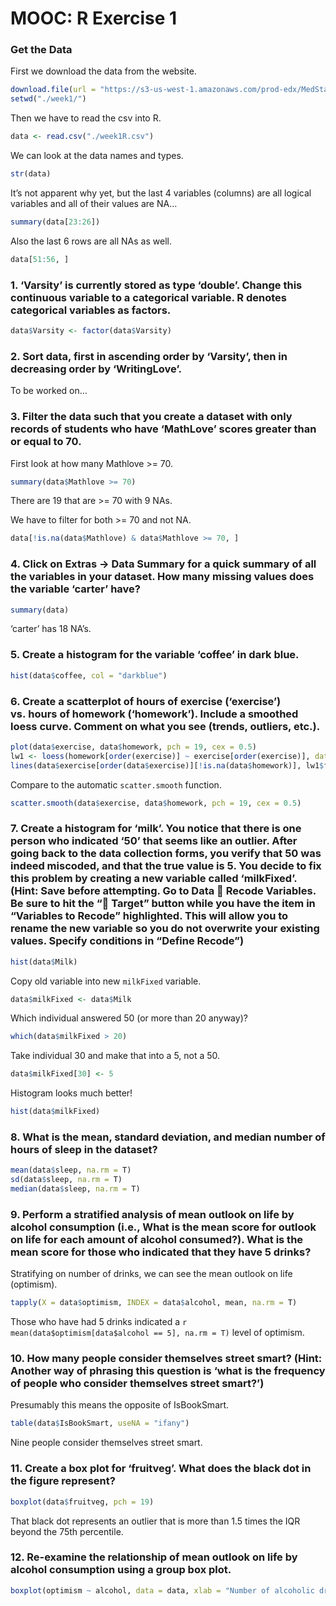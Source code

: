 MOOC: R Exercise 1
=========

### Get the Data

First we download the data from the website.
```r
download.file(url = "https://s3-us-west-1.amazonaws.com/prod-edx/MedStats/RegressionExerciseDocs/mock_class_data.csv", destfile = "week1R.csv", method = "curl")
setwd("./week1/")
```

Then we have to read the csv into R.
```r
data <- read.csv("./week1R.csv")
```

We can look at the data names and types.
```r
str(data)
```
It's not apparent why yet, but the last 4 variables (columns) are all logical variables and all of their values are NA...
```r
summary(data[23:26])
```

Also the last 6 rows are all NAs as well.
```r
data[51:56, ]
```


### 1. ‘Varsity’ is currently stored as type ‘double’. Change this continuous variable to a categorical variable. R denotes categorical variables as factors. 
```r
data$Varsity <- factor(data$Varsity)
```

### 2. Sort data, first in ascending order by ‘Varsity’, then in decreasing order by ‘WritingLove’.

To be worked on...

### 3. Filter the data such that you create a dataset with only records of students who have ‘MathLove’ scores greater than or equal to 70. 
First look at how many Mathlove >= 70.
```r
summary(data$Mathlove >= 70)
```

There are 19 that are >= 70 with 9 NAs.  

We have to filter for both >= 70 and not NA.
```r
data[!is.na(data$Mathlove) & data$Mathlove >= 70, ] 
```

### 4. Click on Extras -> Data Summary for a quick summary of all the variables in your dataset. How many missing values does the variable ‘carter’ have?
```r
summary(data)
```
'carter' has 18 NA's.

### 5. Create a histogram for the variable ‘coffee’ in dark blue.

```r
hist(data$coffee, col = "darkblue")
```


### 6. Create a scatterplot of hours of exercise (‘exercise’) vs. hours of homework (‘homework’). Include a smoothed loess curve. Comment on what you see (trends, outliers, etc.). 
```r
plot(data$exercise, data$homework, pch = 19, cex = 0.5)
lw1 <- loess(homework[order(exercise)] ~ exercise[order(exercise)], data = data) # We put it in order to make a line on the graph. Otherwise it's all crooked
lines(data$exercise[order(data$exercise)][!is.na(data$homework)], lw1$fitted) # We have to order the exercise points again as well as drop the NA observations to make this plot
```
Compare to the automatic `scatter.smooth` function.
```r
scatter.smooth(data$exercise, data$homework, pch = 19, cex = 0.5)
```


### 7. Create a histogram for ‘milk’. You notice that there is one person who indicated ‘50’ that seems like an outlier. After going back to the data collection forms, you verify that 50 was indeed miscoded, and that the true value is 5. You decide to fix this problem by creating a new variable called ‘milkFixed’. (Hint: Save before attempting. Go to Data  Recode Variables. Be sure to hit the “ Target” button while you have the item in “Variables to Recode” highlighted. This will allow you to rename the new variable so you do not overwrite your existing values. Specify conditions in “Define Recode”)
```r
hist(data$Milk)
```

Copy old variable into new `milkFixed` variable.
```r
data$milkFixed <- data$Milk
```

Which individual answered 50 (or more than 20 anyway)?
```r
which(data$milkFixed > 20)
```

Take individual 30 and make that into a 5, not a 50.
```r
data$milkFixed[30] <- 5
```

Histogram looks much better!
```r
hist(data$milkFixed)
```

### 8. What is the mean, standard deviation, and median number of hours of sleep in the dataset?
```r
mean(data$sleep, na.rm = T)
sd(data$sleep, na.rm = T)
median(data$sleep, na.rm = T)
```


### 9. Perform a stratified analysis of mean outlook on life by alcohol consumption (i.e., What is the mean score for outlook on life for each amount of alcohol consumed?). What is the mean score for those who indicated that they have 5 drinks?

Stratifying on number of drinks, we can see the mean outlook on life (optimism).
```r
tapply(X = data$optimism, INDEX = data$alcohol, mean, na.rm = T)
```

Those who have had 5 drinks indicated a `r mean(data$optimism[data$alcohol == 5], na.rm = T)` level of optimism.

### 10. How many people consider themselves street smart? (Hint: Another way of phrasing this question is ‘what is the frequency of people who consider themselves street smart?’)

Presumably this means the opposite of IsBookSmart.
```r
table(data$IsBookSmart, useNA = "ifany")
```
Nine people consider themselves street smart.

### 11. Create a box plot for ‘fruitveg’. What does the black dot in the figure represent?
```r
boxplot(data$fruitveg, pch = 19)
```
That black dot represents an outlier that is more than 1.5 times the IQR beyond the 75th percentile.

### 12. Re-examine the relationship of mean outlook on life by alcohol consumption using a group box plot. 
```r
boxplot(optimism ~ alcohol, data = data, xlab = "Number of alcoholic drinks/week", ylab= "Optimism score", varwidth = T)
```

